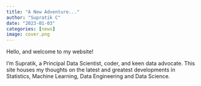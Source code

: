 ```yaml
---
title: "A New Adventure..."
author: "Supratik C"
date: "2023-01-03"
categories: [news]
image: cover.png
---
```


Hello, and welcome to my website!

I'm Supratik, a Principal Data Scientist, coder, and keen data advocate. This site houses my thoughts on the latest and greatest developments in Statistics, Machine Learning, Data Engineering and Data Science.
